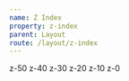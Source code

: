 ```yaml
---
name: Z Index
property: z-index
parent: Layout
route: /layout/z-index
---
```



<ConfigPropertyList property="zIndex" pattern="z-{level}" />

<InfoBox>
  <Box className="relative h-48">
    <Box className="shadow-lg overflow-hidden w-1/3 h-24 bg-blue-700 rounded absolute z-50 flex items-end font-mono text-xs">
      <Box
        className="flex-grow text-right text-blue-100 p-1"
        style={{ backgroundColor: "rgba(0,0,0,.12)" }}
      >
        z-50
      </Box>
    </Box>
    <Box
      style={{ marginLeft: "20%", transform: "translateX(-20%)" }}
      className="shadow-lg overflow-hidden w-1/3 h-24 bg-blue-600 rounded absolute mt-4 z-40 flex items-end font-mono text-xs"
    >
      <Box
        className="flex-grow text-right text-blue-100 p-1"
        style={{ backgroundColor: "rgba(0,0,0,.12)" }}
      >
        z-40
      </Box>
    </Box>
    <Box
      style={{ marginLeft: "40%", transform: "translateX(-40%)" }}
      className="shadow-lg overflow-hidden w-1/3 h-24 bg-blue-500 rounded absolute mt-8 z-30 flex items-end font-mono text-xs"
    >
      <Box
        className="flex-grow text-right text-blue-100 p-1"
        style={{ backgroundColor: "rgba(0,0,0,.12)" }}
      >
        z-30
      </Box>
    </Box>
    <Box
      style={{ marginLeft: "60%", transform: "translateX(-60%)" }}
      className="shadow-lg overflow-hidden w-1/3 h-24 bg-blue-400 rounded absolute mt-12 z-20 flex items-end font-mono text-xs"
    >
      <Box
        className="flex-grow text-right text-blue-100 p-1"
        style={{ backgroundColor: "rgba(0,0,0,.12)" }}
      >
        z-20
      </Box>
    </Box>
    <Box
      style={{ marginLeft: "80%", transform: "translateX(-80%)" }}
      className="shadow-lg overflow-hidden w-1/3 h-24 bg-blue-300 rounded absolute mt-16 z-10 flex items-end font-mono text-xs"
    >
      <Box
        className="flex-grow text-right text-blue-900 p-1"
        style={{ backgroundColor: "rgba(0,0,0,.12)" }}
      >
        z-10
      </Box>
    </Box>
    <Box
      style={{ right: "0" }}
      className="shadow-lg overflow-hidden w-1/3 h-24 bg-blue-200 rounded absolute mt-20 z-0 flex items-end font-mono text-xs"
    >
      <Box
        className="flex-grow text-right text-blue-900 p-1"
        style={{ backgroundColor: "rgba(0,0,0,.12)" }}
      >
        z-0
      </Box>
    </Box>
  </Box>
</InfoBox>
